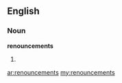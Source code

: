 ==English==

===Noun===
'''renouncements'''

# {{plural of|[[renouncement]]}}

[[ar:renouncements]]
[[my:renouncements]]